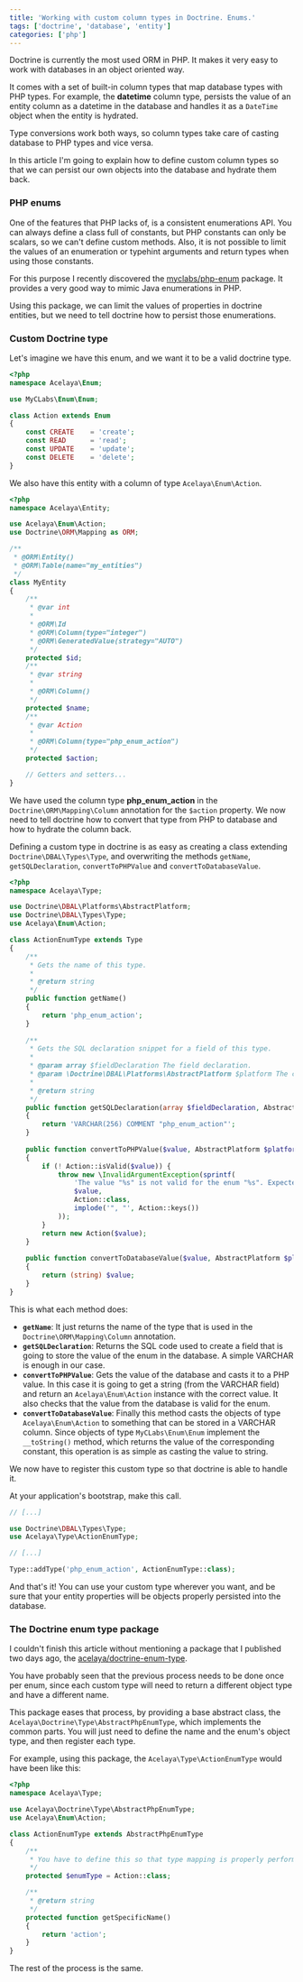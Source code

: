 ```yaml
---
title: 'Working with custom column types in Doctrine. Enums.'
tags: ['doctrine', 'database', 'entity']
categories: ['php']
---
```


Doctrine is currently the most used ORM in PHP. It makes it very easy to work with databases in an object oriented way.

It comes with a set of built-in column types that map database types with PHP types. For example, the **datetime** column type, persists the value of an entity column as a datetime in the database and handles it as a `DateTime` object when the entity is hydrated.

Type conversions work both ways, so column types take care of casting database to PHP types and vice versa.

In this article I'm going to explain how to define custom column types so that we can persist our own objects into the database and hydrate them back.

### PHP enums

One of the features that PHP lacks of, is a consistent enumerations API. You can always define a class full of constants, but PHP constants can only be scalars, so we can't define custom methods. Also, it is not possible to limit the values of an enumeration or typehint arguments and return types when using those constants.

For this purpose I recently discovered the [myclabs/php-enum](https://github.com/myclabs/php-enum) package. It provides a very good way to mimic Java enumerations in PHP.

Using this package, we can limit the values of properties in doctrine entities, but we need to tell doctrine how to persist those enumerations.

### Custom Doctrine type

Let's imagine we have this enum, and we want it to be a valid doctrine type.

```php
<?php
namespace Acelaya\Enum;

use MyCLabs\Enum\Enum;

class Action extends Enum
{
    const CREATE    = 'create';
    const READ      = 'read';
    const UPDATE    = 'update';
    const DELETE    = 'delete';
}
```

We also have this entity with a column of type `Acelaya\Enum\Action`.

```php
<?php
namespace Acelaya\Entity;

use Acelaya\Enum\Action;
use Doctrine\ORM\Mapping as ORM;

/**
 * @ORM\Entity()
 * @ORM\Table(name="my_entities")
 */
class MyEntity
{
    /**
     * @var int
     *
     * @ORM\Id
     * @ORM\Column(type="integer")
     * @ORM\GeneratedValue(strategy="AUTO")
     */
    protected $id;
    /**
     * @var string
     *
     * @ORM\Column()
     */
    protected $name;
    /**
     * @var Action
     *
     * @ORM\Column(type="php_enum_action")
     */
    protected $action;

    // Getters and setters...
}
```

We have used the column type **php_enum_action** in the `Doctrine\ORM\Mapping\Column` annotation for the `$action` property. We now need to tell doctrine how to convert that type from PHP to database and how to hydrate the column back.

Defining a custom type in doctrine is as easy as creating a class extending `Doctrine\DBAL\Types\Type`, and overwriting the methods `getName`, `getSQLDeclaration`, `convertToPHPValue` and `convertToDatabaseValue`.

```php
<?php
namespace Acelaya\Type;

use Doctrine\DBAL\Platforms\AbstractPlatform;
use Doctrine\DBAL\Types\Type;
use Acelaya\Enum\Action;

class ActionEnumType extends Type
{        
    /**
     * Gets the name of this type.
     *
     * @return string
     */
    public function getName()
    {
        return 'php_enum_action';
    }
    
    /**
     * Gets the SQL declaration snippet for a field of this type.
     *
     * @param array $fieldDeclaration The field declaration.
     * @param \Doctrine\DBAL\Platforms\AbstractPlatform $platform The currently used database platform.
     *
     * @return string
     */
    public function getSQLDeclaration(array $fieldDeclaration, AbstractPlatform $platform)
    {
        return 'VARCHAR(256) COMMENT "php_enum_action"';
    }
    
    public function convertToPHPValue($value, AbstractPlatform $platform)
    {
        if (! Action::isValid($value)) {
            throw new \InvalidArgumentException(sprintf(
                'The value "%s" is not valid for the enum "%s". Expected one of ["%s"]',
                $value,
                Action::class,
                implode('", "', Action::keys())
            ));
        }
        return new Action($value);
    }
    
    public function convertToDatabaseValue($value, AbstractPlatform $platform)
    {
        return (string) $value;
    }
}
```

This is what each method does:

* **`getName`**: It just returns the name of the type that is used in the `Doctrine\ORM\Mapping\Column` annotation.
* **`getSQLDeclaration`**: Returns the SQL code used to create a field that is going to store the value of the enum in the database. A simple VARCHAR is enough in our case.
* **`convertToPHPValue`**: Gets the value of the database and casts it to a PHP value. In this case it is going to get a string (from the VARCHAR field) and return an `Acelaya\Enum\Action` instance with the correct value. It also checks that the value from the database is valid for the enum.
* **`convertToDatabaseValue`**: Finally this method casts the objects of type `Acelaya\Enum\Action` to something that can be stored in a VARCHAR column. Since objects of type `MyCLabs\Enum\Enum` implement the `__toString()` method, which returns the value of the corresponding constant, this operation is as simple as casting the value to string.

We now have to register this custom type so that doctrine is able to handle it.

At your application's bootstrap, make this call.

```php
// [...]

use Doctrine\DBAL\Types\Type;
use Acelaya\Type\ActionEnumType;

// [...]

Type::addType('php_enum_action', ActionEnumType::class);
```

And that's it! You can use your custom type wherever you want, and be sure that your entity properties will be objects properly persisted into the database.

### The Doctrine enum type package

I couldn't finish this article without mentioning a package that I published two days ago, the [acelaya/doctrine-enum-type](https://github.com/acelaya/doctrine-enum-type).

You have probably seen that the previous process needs to be done once per enum, since each custom type will need to return a different object type and have a different name.

This package eases that process, by providing a base abstract class, the `Acelaya\Doctrine\Type\AbstractPhpEnumType`, which implements the common parts. You will just need to define the name and the enum's object type, and then register each type.

For example, using this package, the `Acelaya\Type\ActionEnumType` would have been like this:

```php
<?php
namespace Acelaya\Type;

use Acelaya\Doctrine\Type\AbstractPhpEnumType;
use Acelaya\Enum\Action;

class ActionEnumType extends AbstractPhpEnumType
{
    /**
     * You have to define this so that type mapping is properly performed
     */
    protected $enumType = Action::class;

    /**
     * @return string
     */
    protected function getSpecificName()
    {
        return 'action';
    }
}
```

The rest of the process is the same.
